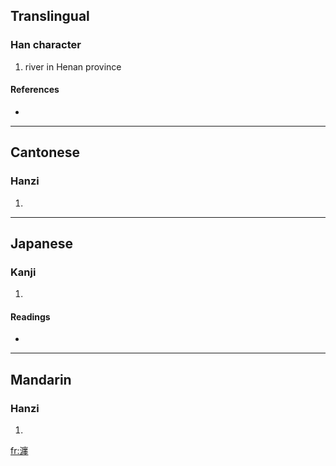 ==Translingual==

===Han character===
{{Han char|rn=85|rad=水|as=15|sn=18|four=3011<sub>4</sub>|canj=水戈田土 (EIWG)}}

# river in Henan province

====References====
* {{Han ref|kx=0659.060|dkj=18602|dj=1069.020|hdz=31780.060|uh=700D|ud=28685|bh=EFED|bd=61421}}

----

==Cantonese==

===Hanzi===
{{yue-hanzi|jyut=|y=chin4}}

# {{defn|Cantonese|sort=水15}}

----

==Japanese==

===Kanji===
{{ja-kanji|grade=|rs=水15}}

# {{defn|Japanese|sort=水15}}

====Readings====
* {{ja-readings|on=[[てん]] (ten), [[でん]] (den)|kun=}}

----

==Mandarin==

===Hanzi===
{{cmn-hanzi|pin=[[chán]] ([[chan2]])|wg=ch'an<sup>2</sup>}}

# {{defn|Mandarin|sort=水15}}

[[fr:瀍]]